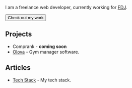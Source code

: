 
<NameTransition />

I am a freelance web developer, currently working for [FDJ](/work).

<Button href="/work">Check out my work</Button>

## Projects

- Comprank - **coming soon**
- [Olova](https://olova.fr) - Gym manager software.

## Articles

- [Tech Stack](/blog/tech) - My tech stack.
